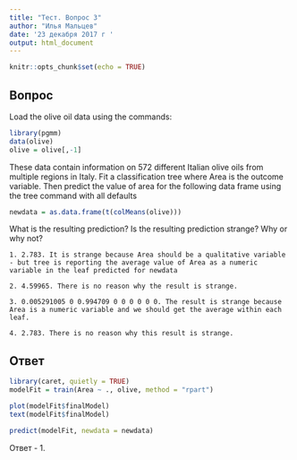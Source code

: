 ```yaml
---
title: "Тест. Вопрос 3"
author: "Илья Мальцев"
date: '23 декабря 2017 г '
output: html_document
---
```


```r
knitr::opts_chunk$set(echo = TRUE)
```

## Вопрос

Load the olive oil data using the commands:
```r
library(pgmm)
data(olive)
olive = olive[,-1]
```

These data contain information on 572 different Italian olive oils from multiple regions in Italy. Fit a classification tree where Area is the outcome variable. Then predict the value of area for the following data frame using the tree command with all defaults

```r
newdata = as.data.frame(t(colMeans(olive)))
```

What is the resulting prediction? Is the resulting prediction strange? Why or why not?

    1. 2.783. It is strange because Area should be a qualitative variable - but tree is reporting the average value of Area as a numeric variable in the leaf predicted for newdata
    
    2. 4.59965. There is no reason why the result is strange.
    
    3. 0.005291005 0 0.994709 0 0 0 0 0 0. The result is strange because Area is a numeric variable and we should get the average within each leaf.
    
    4. 2.783. There is no reason why this result is strange.

## Ответ

```r
library(caret, quietly = TRUE)
modelFit = train(Area ~ ., olive, method = "rpart")
```

```r
plot(modelFit$finalModel)
text(modelFit$finalModel)
```

```r
predict(modelFit, newdata = newdata)
```

Ответ - 1.
